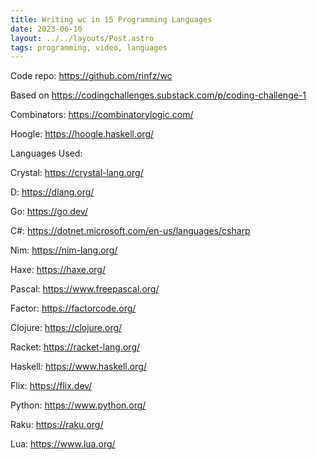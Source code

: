```yaml
---
title: Writing wc in 15 Programming Languages
date: 2023-06-10
layout: ../../layouts/Post.astro
tags: programming, video, languages
---
```



<YouTube id="f-Xma1un1Fs" />

Code repo: https://github.com/rinfz/wc

Based on https://codingchallenges.substack.com/p/coding-challenge-1

Combinators: https://combinatorylogic.com/

Hoogle: https://hoogle.haskell.org/


Languages Used:

Crystal: https://crystal-lang.org/

D: https://dlang.org/

Go: https://go.dev/

C#: https://dotnet.microsoft.com/en-us/languages/csharp

Nim: https://nim-lang.org/

Haxe: https://haxe.org/

Pascal: https://www.freepascal.org/

Factor: https://factorcode.org/

Clojure: https://clojure.org/

Racket: https://racket-lang.org/

Haskell: https://www.haskell.org/

Flix: https://flix.dev/

Python: https://www.python.org/

Raku: https://raku.org/

Lua: https://www.lua.org/

